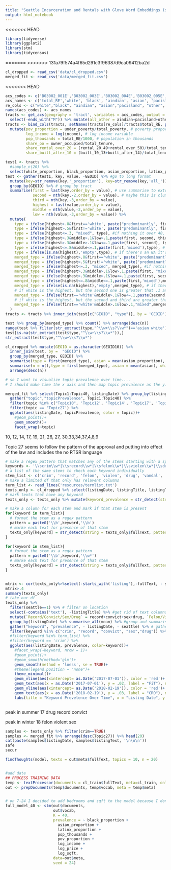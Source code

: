 ```yaml
---
title: "Seattle Incarceration and Rentals with Glove Word Embeddings (sirGloVE)"
output: html_notebook
---
```


<<<<<<< HEAD
```r
library(tidyverse)
library(ggplot2)
library(stm)
library(tidycensus)
```

=======
>>>>>>> 131a79f574a4f65d291c3f96387d9ca09412ba2d

```r
cl_dropped <- read_csv('data/cl_dropped.csv')
merged_fit <- read_csv('data/merged_fit.csv')
```

<<<<<<< HEAD
```r

acs_codes <- c('B03002_001E','B03002_003E','B03002_004E','B03002_005E','B03002_006E','B03002_007E','B03002_009E','B03002_012E','B17001_001E','B17001_002E','B19013_001E', 'B06009_005E','B08015_001E','B25003_001E','B25003_002E','B25003_003E', 'B25032_001E','B25032_020E', 'B25032_021E', 'B25036_001E','B25036_015E','B25036_014E')
acs_names <- c('total_RE','white', 'black', 'aindian', 'asian', 'pacisland', 'other', 'latinx', 'total_poverty', 'under_poverty', 'income', 'col_degree','commute', 'total_tenure', 'owner_occupied', 'rental', 'total_tenure_size', 'rental_20_49','rental_over_50','total_tenure_year', 'built_10_13', 'built_after_14')
re_cols <- c("white","black", "aindian", "asian","pacisland", "other", "latinx", "all_other") # save a vector of race and ethnicity categories
names(acs_codes) <- acs_names
tracts <- get_acs(geography = 'tract', variables = acs_codes, output = 'wide', state = 'WA') %>% #grab census data
  select(-ends_with("M")) %>% mutate(all_other = aindian+pacisland+other) # drop moe columns
tracts <- bind_cols(tracts, setNames(tracts[re_cols]/tracts$total_RE, paste0(re_cols,"_proportion"))) %>% # make racial proportion columns
  mutate(pov_proportion = under_poverty/total_poverty, # poverty proportion variable
         log_income = log(income), # log income variable
         pop_thousands = total_RE/1000, # population in thousands
         share_oo = owner_occupied/total_tenure,
         share_rental_over_20 = (rental_20_49+rental_over_50)/total_tenure,
         share_built_after_10 = (built_10_13+built_after_14)/total_tenure)
```


```r
test1 <- tracts %>% 
  #sample_n(20) %>% 
  select(white_proportion, black_proportion, asian_proportion, latinx_proportion, all_other_proportion, GEOID)
test <- gather(test1, key, value, -GEOID) %>% #go to long format
  mutate(key=str_remove(key,'_proportion'), key=str_remove(key,'all_')) %>% #clean up the key
  group_by(GEOID) %>% # group by tract
  summarise(first = last(key,order_by = value), # use summarise to extract the top three labels and values
            second = nth(key,-2,order_by = value), # maybe this is clumsy but its fast and its after midnight
            third = nth(key,-3,order_by = value), 
            highest = last(value,order_by = value), 
            middle = nth(value,-2,order_by = value), 
            low = nth(value,-3,order_by = value)) %>%
  mutate( 
    type = ifelse(highest>.8&first=='white', paste("predominantly", first), NA), # if the first one is white and over 80, it's predominantly that 
    type = ifelse(highest>.5&first!='white', paste("predominantly", first), type), # if the first one is not white and over 50, it's predominantly that 
    type = ifelse(highest<=.3, "mixed", type), #if nothing it over 40, it's a mixed neighborhood
    type = ifelse(highest>.3&middle>.1&low>.1,paste(first, second, third), type), # if the second and third heighest ar both over 20, it's all three in that order 
    type = ifelse(highest>.3&middle>.1&low<=.1,paste(first, second), type), # if the second is over 20 but the third isn't, we'll just label it with the first two groups,
    type = ifelse(highest<=.8&middle<=.1,paste(first,'mixed'),type), # if the second is below 20 then we'll call label it with the first group and mixed
    type = ifelse(is.na(highest),'empty',type), # if there's an NA it's because the tract proportion divided by zero: an empty tract
    merged_type = ifelse(highest>.8&first=='white', paste("predominantly", first), NA), # if the first one is white and over 80, it's predominantly that 
    merged_type = ifelse(highest>.5&first!='white', paste("predominantly", first), merged_type), # if the first one is not white and over 50, it's predominantly that 
    merged_type = ifelse(highest<=.3, "mixed", merged_type), #if nothing it over 40, it's a mixed neighborhood
    merged_type = ifelse(highest>.3&middle>.1&low>.1,paste(first, "mixed"), merged_type), # if the second and third heighest ar both over 20, it's all three in that order 
    merged_type = ifelse(highest>.3&middle>.1&low<=.1,paste(first, second), merged_type), # if the second is over 20 but the third isn't, we'll just label it with the first two groups,
    merged_type = ifelse(highest<=.8&middle<=.1,paste(first,'mixed'),merged_type), # if the second is below 20 then we'll call label it with the first group and mixed
    merged_type = ifelse(is.na(highest),'empty',merged_type), # if there's an NA it's because the tract proportion divided by zero: an empty tract
    # if white is the highest, but the second one is greater that .1 and the third ISN'T then it should be second first
    merged_type = ifelse(first=='white'&middle>.1&low<=.1,paste(second, first), merged_type),
    # if white is the highest, but the second and third are greater that .1 then it should be mixed
    merged_type = ifelse(first=='white'&middle>.1&low>.1,"mixed",merged_type)
  )
tracts <- tracts %>% inner_join(test[c("GEOID", "type")], by = 'GEOID')
```

```r
test %>% group_by(merged_type) %>% count() %>% arrange(desc(n))
range(test %>% filter(str_extract(type,"^\\w+\\s?\\w*")=='asian white') %>% select(highest), na.rm = TRUE)
test[is.na(str_extract(test$type,"^\\w+\\s?\\w*")),]
str_extract(test$type,"^\\w+\\s?\\w*")

cl_dropped %>% mutate(GEOID = as.character(GEOID10)) %>% 
  inner_join(test, by =  "GEOID") %>% 
  group_by(merged_type, GEOID) %>% 
  summarise(type = first(merged_type), asian = mean(asian_proportion), white = mean(white_proportion), black = mean(black_proportion), latinx = mean(latinx_proportion), other = mean(aindian_proportion+other_proportion+pacisland_proportion)) %>% 
  summarise(n = n(),type = first(merged_type), asian = mean(asian), white = mean(white), black = mean(black), latinx = mean(latinx), other = mean(other)) %>% 
  arrange(desc(n))
```


```r
# so I want to visualize topic prevalence over time....
# I should make time the x axis and then map topic prevalence as the y... take the average for each date and plot it as a dot?

merged_fit %>% select(Topic1:Topic40, listingDate) %>% group_by(listingDate) %>% summarise_all(mean) %>%
  gather("topic","topicPrevalence", Topic1:Topic40) %>%
  filter(topic %in% c("Topic10", 'Topic12', 'Topic14', 'Topic17', 'Topic19', 'Topic21', 'Topic26', 'Topic27', 'Topic30','Topic33','Topic34','Topic37','Topic4','Topic8','Topic9')) %>%
  filter(topic == 'Topic27') %>%
  ggplot(aes(listingDate, topicPrevalence, color = topic))+
    #geom_point()+
    geom_smooth()+
    facet_wrap(~topic)

```
10, 12, 14, 17, 19, 21, 26, 27, 30,33,34,37,4,8,9

Topic 27 seems to follow the pattern of the approval and putting into effect of the law and includes the no RTSR language

```r
# make a regex pattern that matches any of the stems starting with a space
keywords <- '\\scrim\\w*|\\srecord\\w*|\\sfelon\\w*|\\sviolen\\w*|\\sdrug\\w*|\\svandal\\w*|\\ssex\\w*|\\sassault\\w*|\\sconvict\\w*|\\sprior\\w*'
# a list of the same stems to check each keyword individually
stem_list <- c('crim', 'record', 'felon', 'violen', 'drug', 'vandal', 'sex', 'assault', 'convict', 'prior', 'evict', 'safe','secur')
# make a limited df that only has relavent columns
term_list <- read_lines('resources/termlist.txt')
texts_only <- cl_dropped %>% select(listingDate, listingTitle, listingText, seattle) %>% mutate(fullText = paste(listingTitle, listingText))
# mark texts that have any keyword
texts_only <- texts_only %>% mutate(keyword_prevalence = str_detect(string = fullText, pattern = regex(keywords, ignore_case = TRUE)))

# make a column for each stem and mark if that stem is present
for(keyword in term_list){
  # format the stem as a regex pattern
  pattern = paste0('\\b',keyword,'\\b')
  # marke each text for presence of that stem
  texts_only[keyword] = str_detect(string = texts_only$fullText, pattern = regex(pattern, ignore_case = TRUE))
}

for(keyword in stem_list){
  # format the stem as a regex pattern
  pattern = paste0('\\b',keyword,'\\w*')
  # marke each text for presence of that stem
  texts_only[keyword] = str_detect(string = texts_only$fullText, pattern = regex(pattern, ignore_case = TRUE))
}


mtrix <- cor(texts_only%>%select(-starts_with('listing'),-fullText, - seattle))
mtrix>.4
summary(texts_only)
# take our df
texts_only %>% 
  filter(seattle==1) %>% # filter on location
  select(-contains('text'), -listingTitle) %>% #get rid of text columns
  mutate(`Record/Convict/Sex/Drug` = record+convict+sex+drug, `Felon/Violen` = felon+violen) %>% #group some cols
  group_by(listingDate) %>% summarise_all(mean) %>% #group and summarise
  gather("keyword", "prevalence", - listingDate, - seattle) %>% # gather the keywords
  filter(keyword %in% c("crim", "record", "convict", "sex","drug")) %>%
  #filter(keyword %in% term_list) %>%
  #filter(keyword == 'crim') %>%
  ggplot(aes(listingDate, prevalence, color=keyword))+
    #facet_wrap(~keyword, nrow = 1)+
    #geom_point()+
    #geom_smooth(method='glm')+
    geom_smooth(method = 'loess', se = TRUE)+
    #theme(legend.position = "none")+
    theme_minimal()+
    geom_vline(aes(xintercept= as.Date('2017-07-01')), color = 'red')+
    geom_text(aes(x = as.Date('2017-07-01'), y = .02, label = "FiT"), nudge_x = 18)+
    geom_vline(aes(xintercept= as.Date('2018-02-19')), color = 'red')+
    geom_text(aes(x = as.Date('2018-02-19'), y = .03, label = "CRO"), nudge_x = 20)+
    labs(title = "Keyword Prevelence Over Time", x = "Listing Date", y = "Proportion of texts including keyword")



```

peak in summer 17
drug
record
convict

peak in winter 18
felon
violent
sex

```r
samples <- texts_only %>% filter(crim==TRUE)
samples <- merged_fit %>% arrange(desc(Topic27)) %>% head(20)
cat(paste(samples$listingDate, samples$listingText, '\n\n\n'))
safe
secur

findThoughts(model, texts = out$meta$fullText, topics = 10, n = 20)



```

```r

#add date 
## PROCESS TRAINING DATA
temp <- textProcessor(documents = cl_train$fullText, meta=cl_train, onlycharacter = TRUE) 
out <- prepDocuments(temp$documents, temp$vocab, meta = temp$meta)


# on 7-24 I decided to add bedrooms and sqft to the model because I don't think it should treat large adn small expensive units the same
full_model_40 <- stm(out$documents, 
                     out$vocab, 
                     K = 40,
                     prevalence = ~ black_proportion + 
                       asian_proportion + 
                       latinx_proportion + 
                       pop_thousands + 
                       pov_proportion +
                       log_income + 
                       log_price +
                       log_sqft, 
                     data=out$meta,
                     seed = 24)

```


